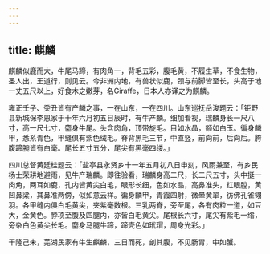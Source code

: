 ```yaml
---
---
---
```

title: 麒麟
---



麒麟似鹿而大，牛尾马蹄，有肉角一，背毛五彩，腹毛黄，不履生草，不食生物，圣人出，王道行，则见云。今非洲内地，有兽状似鹿，颈与前脚皆至长，头高于地一丈五尺以上，好食木之嫩芽，名Giraffe，日本人亦译之为麒麟。

雍正壬子、癸丑皆有产麟之事，一在山东，一在四川。山东巡抚岳浚题云：「钜野县新城保李恩家于十年六月初五日辰时，有牛产麟。细加看视，瑞麟身长一尺八寸，高一尺七寸，麕身牛尾。头含肉角，顶带旋毛。目如水晶，额如白玉。徧身麟甲，悉系青色，甲缝俱有紫色绒毛。脊背黑毛三节，中直竖，前向前，后向后。胯腹蹄腕皆有白毫。尾长五寸五分，尾尖有黑毫四缕。」

四川总督黄廷桂题云：「盐亭县永贤乡十一年五月初八日申刻，风雨兼至，有乡民杨士荣耕地避雨，见牛产瑞麟。即往验看，瑞麟身高二尺，长二尺五寸，头中挺一肉角，两耳如鹿，孔内皆黄尖白毛，眼形长细，色如水晶，高鼻准头，红眼膛，黄凹鼻梁，其鼻准两傍，似如意云样。徧身麟甲，青霞四射，微晕黄翠，彷佛孔雀翎羽。各甲缝内俱白毛黄尖，夹紫毫数根。三乳两脊，旁至尾，各有肉粒一道，如豆大，金黄色。脖项至腹及四腿内，亦皆白毛黄尖。尾根长六寸，尾尖有紫毛一绺，旁杂白色黄尖长毛。麕身马腿牛蹄，蹄壳色如玳瑁，周身光彩。」

干隆己未，芜湖民家有牛生麒麟，三日而死，剖其腹，不见肠胃，中如蟹。
